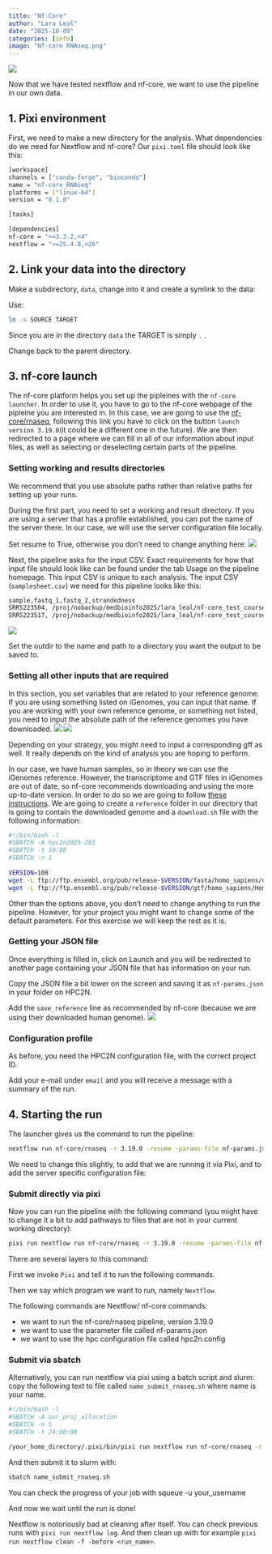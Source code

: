 ```yaml
---
title: "Nf-Core"
author: "Lara Leal"
date: "2025-10-09"
categories: [info]
image: "Nf-core RNAseq.png"
---
```

![](nf-core-rnaseq_metro_map_grey_animated.svg)

Now that we have tested nextflow and nf-core, we want to use the pipeline in our own data. 

## **1. Pixi environment**

First, we need to make a new directory for the analysis. What dependencies do we need for Nextflow and nf-core?
Our `pixi.toml` file should look like this:
```bash
[workspace]
channels = ["conda-forge", "bioconda"]
name = "nf-core_RNAseq"
platforms = ["linux-64"]
version = "0.1.0"

[tasks]

[dependencies]
nf-core = ">=3.3.2,<4"
nextflow = ">=25.4.8,<26"
```

## **2. Link your data into the directory**

Make a subdirectory, `data`, change into it and create a symlink to the data:

Use:
```bash
ln -s SOURCE TARGET
```
Since you are in the directory `data` the TARGET is simply `.` .

Change back to the parent directory.

## **3. nf-core launch**

The nf-core platform helps you set up the pipleines with the `nf-core launcher`. In order to use it, you have to go to the nf-core webpage of the pipleine you are interested in. In this case, we are going to use the [nf-core/rnaseq](https://nf-co.re/rnaseq/3.19.0/), following this link you have to click on the button `launch version 3.19.0`(it could be a different one in the future). 
We are then redirected to a page where we can fill in all of our information about input files, as well as selecting or deselecting certain parts of the pipeline. 

### **Setting working and results directories**

::: {.callout}
We recommend that you use absolute paths rather than relative paths for setting up your runs.
:::

During the first part, you need to set a working and result directory. If you are using a server that has a profile established, you can put the name of the server there. In our case, we will use the server configuration file locally.

Set resume to True, otherwise you don’t need to change anything here.
![](nextflow_command-line_flags.png)

Next, the pipeline asks for the input CSV. Exact requirements for how that input file should look like can be found under the tab Usage on the pipeline homepage. This input CSV is unique to each analysis.
The input CSV (`samplesheet.csv`) we need for this pipeline looks like this: 
```bash
sample,fastq_1,fastq_2,strandedness
SRR5223504, /proj/nobackup/medbioinfo2025/lara_leal/nf-core_test_course/nf-core_RNAseq/data/SRR5223504_1.fastq.gz, /proj/nobackup/medbioinfo2025/lara_leal/nf-core_test_course/nf-core_RNAseq/data/SRR5223504_2.fastq.gz, auto
SRR5223517, /proj/nobackup/medbioinfo2025/lara_leal/nf-core_test_course/nf-core_RNAseq/data/SRR5223517_1.fastq.gz, /proj/nobackup/medbioinfo2025/lara_leal/nf-core_test_course/nf-core_RNAseq/data/SRR5223517_2.fastq.gz, auto
```

![](input-output_options.png)

Set the outdir to the name and path to a directory you want the output to be saved to. 

### **Setting all other inputs that are required**

In this section, you set variables that are related to your reference genome. If you are using something listed on iGenomes, you can input that name. If you are working with your own reference genome, or something not listed, you need to input the absolute path of the reference genomes you have downloaded.
![](reference_genome_1.png)
![](reference_genome_2.png)

Depending on your strategy, you might need to input a corresponding gff as well. It really depends on the kind of analysis you are hoping to perform.

In our case, we have human samples, so in theory we can use the iGenomes reference. However, the transcriptome and GTF files in iGenomes are out of date, so nf-core recommends downloading and using the more up-to-date version. In order to do so we are going to follow [these instructions](https://nf-co.re/docs/usage/reference_genomes#custom-genomes). We are going to create a `reference` folder in our directory that is going to contain the downloaded genome and a `download.sh` file with the following information:
```bash
#!/bin/bash -l
#SBATCH -A hpc2n2025-203
#SBATCH -t 10:00
#SBATCH -n 1
 
VERSION=108
wget -L ftp://ftp.ensembl.org/pub/release-$VERSION/fasta/homo_sapiens/dna/Homo_sapiens.GRCh38.dna_sm.primary_assembly.fa.gz
wget -L ftp://ftp.ensembl.org/pub/release-$VERSION/gtf/homo_sapiens/Homo_sapiens.GRCh38.$VERSION.gtf.gz
```
::: {.callout}
Other than the options above, you don’t need to change anything to run the pipeline. However, for your project you might want to change some of the default parameters. For this exercise we will keep the rest as it is.
:::

### **Getting your JSON file**

Once everything is filled in, click on Launch and you will be redirected to another page containing your JSON file that has information on your run.

Copy the JSON file a bit lower on the screen and saving it as `nf-params.json` in your folder on HPC2N.

Add the `save_reference` line as recommended by nf-core (because we are using their downloaded human genome).
![](run_launch.png)

### **Configuration profile**

As before, you need the HPC2N configuration file, with the correct project ID.

Add your e-mail under `email` and you will receive a message with a summary of the run.

## **4. Starting the run**

The launcher gives us the command to run the pipeline:
```bash
nextflow run nf-core/rnaseq -r 3.19.0 -resume -params-file nf-params.json
```

We need to change this slightly, to add that we are running it via Pixi, and to add the server specific configuration file:

### **Submit directly via pixi**

Now you can run the pipeline with the following command (you might have to change it a bit to add pathways to files that are not in your current working directory):

```bash
pixi run nextflow run nf-core/rnaseq -r 3.19.0 -resume -params-file nf-params.json -c hpc2n.config
```

There are several layers to this command:

First we invoke `Pixi` and tell it to run the following commands.

Then we say which program we want to run, namely `Nextflow`.

The following commands are Nextflow/ nf-core commands:

* we want to run the nf-core/rnaseq pipeline, version 3.19.0
* we want to use the parameter file called nf-params.json
* we want to use the hpc configuration file called hpc2n.config

### **Submit via sbatch**

Alternatively, you can run nextflow via pixi using a batch script and slurm: copy the following text to file called `name_submit_rnaseq.sh` where name is your name.

```bash
#!/bin/bash -l
#SBATCH -A our_proj_allocation
#SBATCH -n 5
#SBATCH -t 24:00:00

/your_home_directory/.pixi/bin/pixi run nextflow run nf-core/rnaseq -r 3.19.0 -params-file /your_path/nf-params.json -c server.config
```

And then submit it to slurm with:
```bash
sbatch name_submit_rnaseq.sh
```
You can check the progress of your job with squeue -u your_username

And now we wait until the run is done!

::: {.callout}
Nextflow is notoriously bad at cleaning after itself. You can check previous runs with `pixi run nextflow log`. And then clean up with for example `pixi run nextflow clean -f -before <run_name>`.
:::

